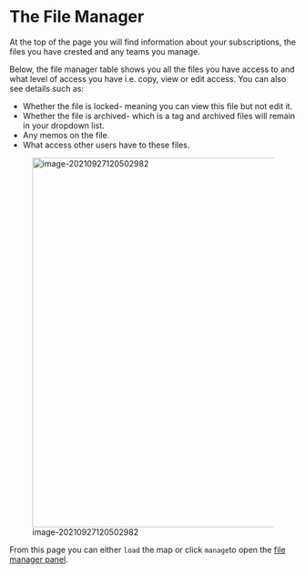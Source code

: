 #  The File Manager{#xfile-manager}

At the top of the page you will find information about your subscriptions, the files you have crested and any teams you manage.

Below, the file manager table shows you all the files you have access to and what level of access you have i.e. copy, view or edit access. You can also see details such as:

- Whether the file is locked- meaning you can view this file but not edit it. 
- Whether the file is archived- which is a tag and archived files will remain in your dropdown list.
- Any memos on the file.
- What access other users have to these files.



![image-20210927120502982](_assets/image-20210927120502982.png){width=650}

From this page you can either `load` the map or click `manage`to open the [file manager panel](#xpermissions).

